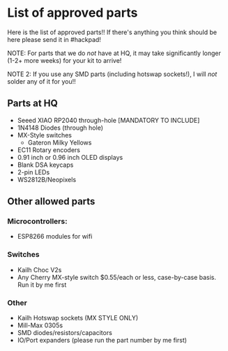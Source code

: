 # List of approved parts

Here is the list of approved parts!! If there's anything you think should be here please send it in #hackpad!

NOTE: For parts that we do *not* have at HQ, it may take significantly longer (1-2+ more weeks) for your kit to arrive!

NOTE 2: If you use any SMD parts (including hotswap sockets!), I will *not* solder any of it for you!!

## Parts at HQ
- Seeed XIAO RP2040 through-hole [MANDATORY TO INCLUDE]
- 1N4148 Diodes (through hole)
- MX-Style switches
    - Gateron Milky Yellows
- EC11 Rotary encoders
- 0.91 inch or 0.96 inch OLED displays
- Blank DSA keycaps
- 2-pin LEDs
- WS2812B/Neopixels

## Other allowed parts

### Microcontrollers:
- ESP8266 modules for wifi

### Switches
- Kailh Choc V2s
- Any Cherry MX-style switch $0.55/each or less, case-by-case basis. Run it by me first

### Other
- Kailh Hotswap sockets (MX STYLE ONLY)
- Mill-Max 0305s
- SMD diodes/resistors/capacitors
- IO/Port expanders (please run the part number by me first)